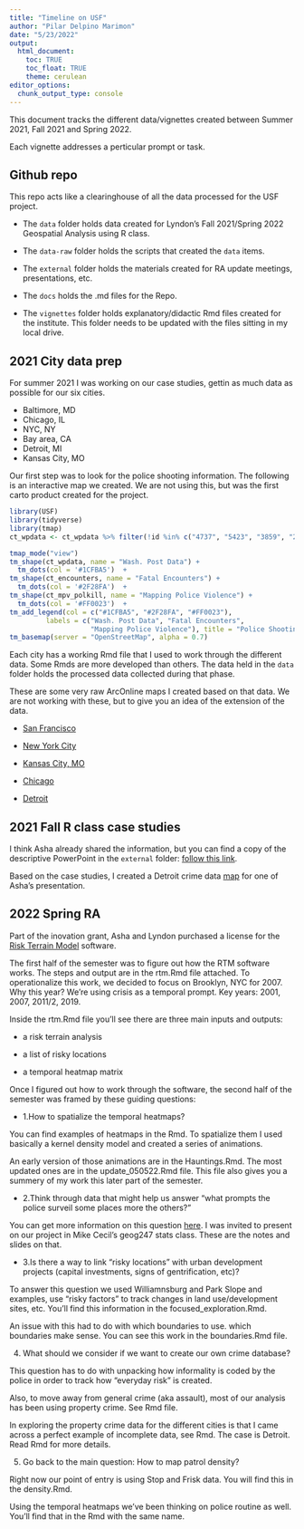 ```yaml
---
title: "Timeline on USF"
author: "Pilar Delpino Marimon"
date: "5/23/2022"
output:
  html_document:
    toc: TRUE
    toc_float: TRUE
    theme: cerulean
editor_options: 
  chunk_output_type: console
---
```


This document tracks the different data/vignettes created between Summer 2021, Fall 2021 and Spring 2022.

Each vignette addresses a perticular prompt or task.


## Github repo


This repo acts like a clearinghouse of all the data processed for the USF project.

+ The `data` folder holds data created for Lyndon's Fall 2021/Spring 2022 Geospatial Analysis using R class.


+ The `data-raw` folder holds the scripts that created the `data` items.


+ The `external` folder holds the materials created for RA update meetings, presentations, etc.


+ The `docs` holds the .md files for the Repo.


+ The `vignettes` folder holds explanatory/didactic Rmd files created for the institute. This folder needs to be updated with the files sitting in my local drive.



## 2021 City data prep


For summer 2021 I was working on our case studies, gettin as much data as possible for our six cities. 


- Baltimore, MD
- Chicago, IL
- NYC, NY
- Bay area, CA 
- Detroit, MI
- Kansas City, MO


Our first step was to look for the police shooting information. The following is an interactive map we created. We are not using this, but was the first carto product created for the project.
```r
library(USF)
library(tidyverse)
library(tmap)
ct_wpdata <- ct_wpdata %>% filter(!id %in% c("4737", "5423", "3859", "2742", "2016", "1742"))
```

```r
tmap_mode("view")
tm_shape(ct_wpdata, name = "Wash. Post Data") +
  tm_dots(col = '#1CFBA5')  +
tm_shape(ct_encounters, name = "Fatal Encounters") +
  tm_dots(col = '#2F28FA')  +
tm_shape(ct_mpv_polkill, name = "Mapping Police Violence") +
  tm_dots(col = '#FF0023')  +
tm_add_legend(col = c("#1CFBA5", "#2F28FA", "#FF0023"), 
         labels = c("Wash. Post Data", "Fatal Encounters", 
                    "Mapping Police Violence"), title = "Police Shootings Data") +
tm_basemap(server = "OpenStreetMap", alpha = 0.7)
```


Each city has a working Rmd file that I used to work through the different data. Some Rmds are more developed than others. The data held in the `data` folder holds the processed data collected during that phase.


These are some very raw ArcOnline maps I created based on that data. We are not working with these, but to give you an idea of the extension of the data.


+ [San Francisco](https://clarku.maps.arcgis.com/apps/webappviewer/index.html?id=50e15b3fbf9d4523bc775a6d702b366f)
 
 
+ [New York City](https://clarku.maps.arcgis.com/apps/webappviewer/index.html?id=346521fbfab547ffa743f071eacd1e5c)

 
+ [Kansas City, MO](https://clarku.maps.arcgis.com/apps/webappviewer/index.html?id=d5e1e0a9474a4e3c8de4404b8bc842c2)

 
+ [Chicago](https://clarku.maps.arcgis.com/apps/webappviewer/index.html?id=0b0224ef51f9470ca1b08e4b865e1d36)

 
+ [Detroit](https://clarku.maps.arcgis.com/apps/webappviewer/index.html?id=3876ef2c2fad4935b8a8fc5f7e51aaf1)



## 2021 Fall R class case studies

I think Asha already shared the information, but you can find a copy of the descriptive PowerPoint in the `external` folder: [follow this link](https://github.com/agroimpacts/USF/blob/main/external/USF%20class%20projects_23.01.22.pdf).


Based on the case studies, I created a Detroit crime data [map](https://clarku.maps.arcgis.com/apps/webappviewer/index.html?id=51fea3f502314a838e388b68af1ade9f) for one of Asha's presentation.



## 2022 Spring RA


Part of the inovation grant, Asha and Lyndon purchased a license for the [Risk Terrain Model](https://www.riskterrainmodeling.com/resources.html) software.


The first half of the semester was to figure out how the RTM software works. The steps and output are in the rtm.Rmd file attached. To operationalize this work, we decided to focus on Brooklyn, NYC for 2007. Why this year? We're using crisis as a temporal prompt. Key years: 2001, 2007, 2011/2, 2019.


Inside the rtm.Rmd file you'll see there are three main inputs and outputs:

+ a risk terrain analysis


+ a list of risky locations


+ a temporal heatmap matrix


Once I figured out how to work through the software, the second half of the semester was framed by these guiding questions:


+ 1.How to spatialize the temporal heatmaps?


You can find examples of heatmaps in the Rmd. To spatialize them I used basically a kernel density model and created a series of animations.


An early version of those animations are in the Hauntings.Rmd. The most updated ones are in the update_050522.Rmd file. This file also gives you a summery of my work this later part of the semester.


+ 2.Think through data that might help us answer "what prompts the police surveil some places more the others?"


You can get more information on this question [here](https://github.com/agroimpacts/USF/blob/main/external/USF_pdm_geog247_20.04.pdf). I was invited to present on our project in Mike Cecil's geog247 stats class. These are the notes and slides on that.


+ 3.Is there a way to link "risky locations" with urban development projects (capital investments, signs of gentrification, etc)?


To answer this question we used Williamnsburg and Park Slope and examples, use "risky factors" to track changes in  land use/development sites, etc. You'll find this information in the focused_exploration.Rmd.


An issue with this had to do with which boundaries to use. which boundaries make sense. You can see this work in the boundaries.Rmd file.


4. What should we consider if we want to create our own crime database?


This question has to do with unpacking how informality is coded by the police in order to track how "everyday risk" is created.


Also, to move away from general crime (aka assault), most of our analysis has been using property crime. See Rmd file.


In exploring the property crime data for the different cities is that I came across a perfect example of incomplete data, see Rmd. The case is Detroit. Read Rmd for more details.


5. Go back to the main question: How to map patrol density?


Right now our point of entry is using Stop and Frisk data. You will find this in the density.Rmd.


Using the temporal heatmaps we've been thinking on police routine as well. You'll find that in the Rmd with the same name.
